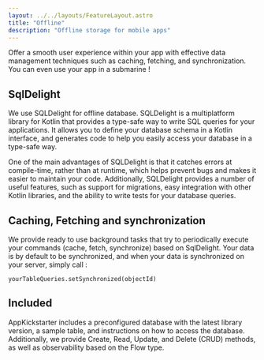 ```yaml
---
layout: ../../layouts/FeatureLayout.astro
title: "Offline"
description: "Offline storage for mobile apps"
---
```


Offer a smooth user experience within your app with effective data management techniques such as caching, fetching, and synchronization.
You can even use your app in a submarine !

## SqlDelight

We use SQLDelight for offline database. SQLDelight is a multiplatform library for Kotlin that provides a type-safe way to write SQL queries 
for your applications. 
It allows you to define your database schema in a Kotlin interface, and generates code to help you easily access your database in a type-safe way. 

One of the main advantages of SQLDelight is that it catches errors at compile-time, rather than at runtime, 
which helps prevent bugs and makes it easier to maintain your code. 
Additionally, SQLDelight provides a number of useful features, 
such as support for migrations, easy integration with other Kotlin libraries, and the ability to write tests for your database queries.

## Caching, Fetching and synchronization

We provide ready to use background tasks that try to periodically execute your commands (cache, fetch, synchronize) based on SqlDelight.
Your data is by default to be synchronized, and when your data is synchronized on your server, simply call :

```
yourTableQueries.setSynchronized(objectId)
```

## Included

AppKickstarter includes a preconfigured database with the latest library version, a sample table, 
and instructions on how to access the database. 
Additionally, we provide Create, Read, Update, and Delete (CRUD) methods, as well as observability based on the Flow type.

